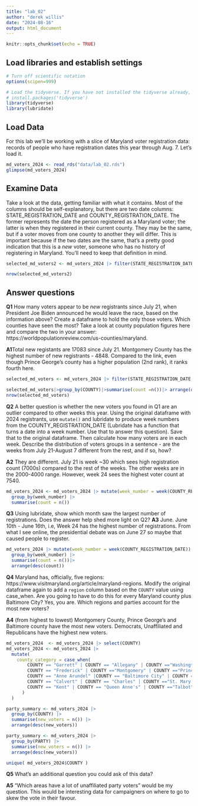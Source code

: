 ```yaml
---
title: "lab_02"
author: "derek willis"
date: "2024-08-16"
output: html_document
---
```


```r
knitr::opts_chunk$set(echo = TRUE)
```

## Load libraries and establish settings

```r
# Turn off scientific notation
options(scipen=999)

# Load the tidyverse. If you have not installed the tidyverse already, remove the # from the next line and run it first.  
# install.packages('tidyverse')
library(tidyverse)
library(lubridate)
```

## Load Data

For this lab we'll be working with a slice of Maryland voter registration data: records of people who have registration dates this year through Aug. 7. Let's load it.

```r
md_voters_2024 <- read_rds("data/lab_02.rds")
glimpse(md_voters_2024)
```

## Examine Data

Take a look at the data, getting familiar with what it contains. Most of the columns should be self-explanatory, but there are two date columns: STATE_REGISTRATION_DATE and COUNTY_REGISTRATION_DATE. The former represents the date the person registered as a Maryland voter; the latter is when they registered in their current county. They may be the same, but if a voter moves from one county to another they will differ. This is important because if the two dates are the same, that's a pretty good indication that this is a *new* voter, someone who has no history of registering in Maryland. You'll need to keep that definition in mind.
```r

selected_md_voters2 <- md_voters_2024 |> filter(STATE_REGISTRATION_DATE == COUNTY_REGISTRATION_DATE) |> filter(STATE_REGISTRATION_DATE > "2024-07-21")

nrow(selected_md_voters2)
```

## Answer questions

**Q1** How many voters appear to be *new* registrants since July 21, when President Joe Biden announced he would leave the race, based on the information above? Create a dataframe to hold the only those voters. Which counties have seen the most? Take a look at county population figures here and compare the two in your answer: https://worldpopulationreview.com/us-counties/maryland.

**A1**Total new registants are 17083 since July 21. Montgomery County has the highest number of new registrants - 4848. Compared to the link, even though Prince George's county has a higher population (2nd rank), it ranks fourth here. 

```r
selected_md_voters <- md_voters_2024 |> filter(STATE_REGISTRATION_DATE > "2024-07-21")

selected_md_voters|>group_by(COUNTY)|>summarise(count =n())|> arrange(desc(count))
nrow(selected_md_voters)
```

**Q2** A better question is whether the new voters you found in Q1 are an outlier compared to other weeks this year. Using the original dataframe with 2024 registrants, use `mutate()` and lubridate to produce week numbers from the COUNTY_REGISTRATION_DATE (Lubridate has a function that turns a date into a week number. Use that to answer this question). Save that to the original dataframe. Then calculate how many voters are in each week. Describe the distribution of voters groups in a sentence - are the weeks from July 21-August 7 different from the rest, and if so, how? 

**A2** They are different. July 21 is week ~30 which sees high registration count (7000s) compared to the rest of the weeks. The other weeks are in the 2000-4000 range. However, week 24 sees the highest voter count at 7540. 

```r
md_voters_2024 <- md_voters_2024 |> mutate(week_number = week(COUNTY_REGISTRATION_DATE))|>
  group_by(week_number) |>
  summarise(count = n())
```

**Q3** Using lubridate, show which month saw the largest number of registrations. Does the answer help shed more light on Q2?
**A3** June. June 10th - June 16th, i.e, Week 24 has the highest number of registrations. From what I see online, the presidential debate was on June 27 so maybe that caused people to register. 

```r
md_voters_2024 |> mutate(week_number = week(COUNTY_REGISTRATION_DATE))|>
  group_by(week_number) |>
  summarise(count = n())|>
  arrange(desc(count))
```

**Q4** Maryland has, officially, five regions: https://www.visitmaryland.org/article/maryland-regions. Modify the original dataframe again to add a `region` column based on the `COUNTY` value using case_when. Are you going to have to do this for every Maryland county plus Baltimore City? Yes, you are. Which regions and parties account for the most new voters?

**A4** (from highest to lowest) Montgomery County, Prince George's and Baltimore county have the most new voters. Democrats, Unaffiliated and Republicans have the highest new voters. 

```r
md_voters_2024  <- md_voters_2024 |> select(COUNTY)
md_voters_2024 <- md_voters_2024 |>
  mutate(
    county_category = case_when(
        COUNTY == "Garrett" | COUNTY == "Allegany" | COUNTY =="Washington" ~ "Western Maryland",
        COUNTY == "Frederick" | COUNTY =="Montgomery" | COUNTY =="Prince George's" ~ "Capital Maryland",
        COUNTY == "Anne Arundel" |COUNTY == "Baltimore City" | COUNTY =="Baltimore" |COUNTY == "Carroll" |COUNTY == "Harford" | COUNTY == "Howard" ~ "Central Maryland",
        COUNTY == "Calvert" | COUNTY == "Charles" | COUNTY =="St. Mary's" ~ "Southern Maryland",
        COUNTY == "Kent" | COUNTY == "Queen Anne's" | COUNTY =="Talbot" |COUNTY == "Caroline" |COUNTY == "Dorchester"|COUNTY =="Wicomico" |COUNTY == "Somerset" |COUNTY == "Worcester" |COUNTY == "Cecil"~ "Eastern Shore"
      )
  )
```

```r
party_summary <- md_voters_2024 |>
  group_by(COUNTY) |>
  summarise(new_voters = n()) |>
  arrange(desc(new_voters))
```
```r
party_summary <- md_voters_2024 |>
  group_by(PARTY) |>
  summarise(new_voters = n()) |>
  arrange(desc(new_voters))
```

```r
unique( md_voters_2024$COUNTY )
```
**Q5** What's an additional question you could ask of this data?

**A5** "Which areas have a lot of unaffiliated party voters" would be my question. This would be interesting data for campaigners on where to go to skew the vote in their favour. 
